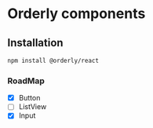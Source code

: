 # Orderly components

## Installation

```sh npm2yarn
npm install @orderly/react
```

### RoadMap

- [x] Button
- [ ] ListView
- [x] Input
